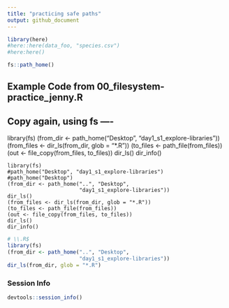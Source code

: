```yaml
---
title: "practicing safe paths"
output: github_document
---
```


```r
library(here)
#here::here(data_foo, "species.csv")
#here:here()
```

```r
fs::path_home()
```

## Example Code from 00_filesystem-practice_jenny.R

## Copy again, using fs ----
library(fs)
(from_dir <- path_home("Desktop", "day1_s1_explore-libraries"))
(from_files <- dir_ls(from_dir, glob = "*.R"))
(to_files <- path_file(from_files))
(out <- file_copy(from_files, to_files))
dir_ls()
dir_info()


```{}
library(fs)
#path_home("Desktop", "day1_s1_explore-libraries")
#path_home("Desktop")
(from_dir <- path_home("..", "Desktop",
                       "day1_s1_explore-libraries"))
dir_ls()
(from_files <- dir_ls(from_dir, glob = "*.R"))
(to_files <- path_file(from_files))
(out <- file_copy(from_files, to_files))
dir_ls()
dir_info()
```

```r
# \\.R$
library(fs)
(from_dir <- path_home("..", "Desktop",
                       "day1_s1_explore-libraries"))
dir_ls(from_dir, glob = "*.R")
```


### Session Info

```r
devtools::session_info()
```


